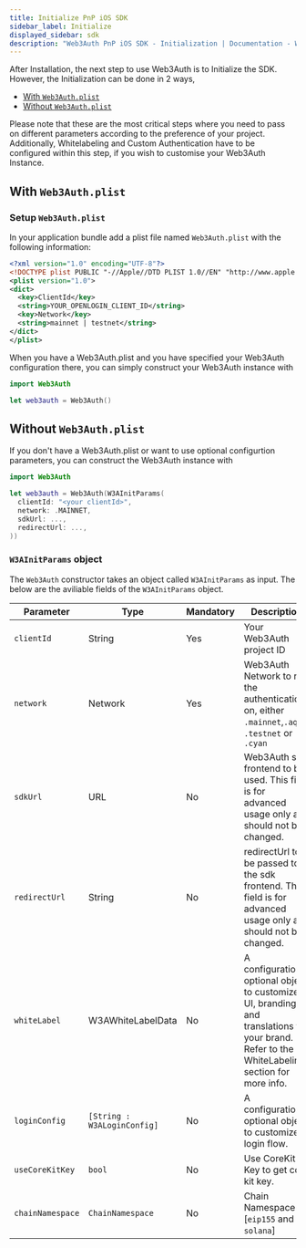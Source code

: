 ```yaml
---
title: Initialize PnP iOS SDK
sidebar_label: Initialize
displayed_sidebar: sdk
description: "Web3Auth PnP iOS SDK - Initialization | Documentation - Web3Auth"
---
```


After Installation, the next step to use Web3Auth is to Initialize the SDK. However, the Initialization can be done in 2 ways,

- [With `Web3Auth.plist`](#with-web3authplist)
- [Without `Web3Auth.plist`](#without-web3authplist)

Please note that these are the most critical steps where you need to pass on different parameters according to the preference of your project.
Additionally, Whitelabeling and Custom Authentication have to be configured within this step, if you wish to customise your Web3Auth Instance.

## With `Web3Auth.plist`

### Setup `Web3Auth.plist`

In your application bundle add a plist file named `Web3Auth.plist` with the following information:

```xml
<?xml version="1.0" encoding="UTF-8"?>
<!DOCTYPE plist PUBLIC "-//Apple//DTD PLIST 1.0//EN" "http://www.apple.com/DTDs/PropertyList-1.0.dtd">
<plist version="1.0">
<dict>
  <key>ClientId</key>
  <string>YOUR_OPENLOGIN_CLIENT_ID</string>
  <key>Network</key>
  <string>mainnet | testnet</string>
</dict>
</plist>
```

When you have a Web3Auth.plist and you have specified your Web3Auth configuration there, you can simply construct your Web3Auth instance with

```swift
import Web3Auth

let web3auth = Web3Auth()
```

## Without `Web3Auth.plist`

If you don't have a Web3Auth.plist or want to use optional configurtion parameters, you can construct the Web3Auth instance with

```swift
import Web3Auth

let web3auth = Web3Auth(W3AInitParams(
  clientId: "<your clientId>",
  network: .MAINNET,
  sdkUrl: ...,
  redirectUrl: ...,
))
```

### `W3AInitParams` object

The `Web3Auth` constructor takes an object called `W3AInitParams` as input. The below are the aviliable fields of the `W3AInitParams` object.

| Parameter        | Type                        | Mandatory | Description                                                                                                                                   |
| ---------------- | --------------------------- | --------- | --------------------------------------------------------------------------------------------------------------------------------------------- |
| `clientId`       | String                      | Yes       | Your Web3Auth project ID                                                                                                                      |
| `network`        | Network                     | Yes       | Web3Auth Network to run the authentication on, either `.mainnet`,`.aqua`, `.testnet` or `.cyan`                                               |
| `sdkUrl`         | URL                         | No        | Web3Auth sdk frontend to be used. This field is for advanced usage only and should not be changed.                                            |
| `redirectUrl`    | String                      | No        | redirectUrl to be passed to the sdk frontend. This field is for advanced usage only and should not be changed.                                |
| `whiteLabel`     | W3AWhiteLabelData           | No        | A configuration optional object to customize UI, branding, and translations for your brand. Refer to the WhiteLabeling section for more info. |
| `loginConfig`    | `[String : W3ALoginConfig]` | No        | A configuration optional object to customize login flow.                                                                                      |
| `useCoreKitKey`  | `bool`                      | No        | Use CoreKit Key to get core kit key.                                                                                                          |
| `chainNamespace` | `ChainNamespace`            | No        | Chain Namespace [`eip155` and `solana`]                                                                                                       |
